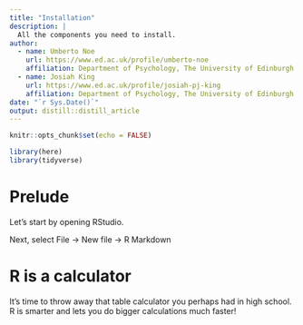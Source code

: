 ```yaml
---
title: "Installation"
description: |
  All the components you need to install.
author:
  - name: Umberto Noe
    url: https://www.ed.ac.uk/profile/umberto-noe
    affiliation: Department of Psychology, The University of Edinburgh
  - name: Josiah King
    url: https://www.ed.ac.uk/profile/josiah-pj-king
    affiliation: Department of Psychology, The University of Edinburgh
date: "`r Sys.Date()`"
output: distill::distill_article
---
```


```r
knitr::opts_chunk$set(echo = FALSE)

library(here)
library(tidyverse)
```




# Prelude

Let's start by opening RStudio.

Next, select File -> New file -> R Markdown





# R is a calculator

It's time to throw away that table calculator you perhaps had in high school. R is smarter and lets you do bigger calculations much faster!

